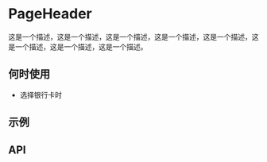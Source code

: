 

<Meta id="PageHeader" title="Genera/PageHeader" />

# PageHeader

这是一个描述，这是一个描述，这是一个描述，这是一个描述，这是一个描述，这是一个描述，这是一个描述，这是一个描述。

## 何时使用

- 选择银行卡时

## 示例

<Story id="pageheader--basic" />

<Story id="pageheader--breadcrumb-demo" />

## API

<ArgsTable of={PageHeader} />
